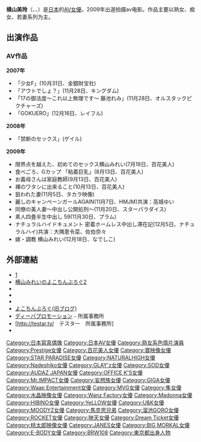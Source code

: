 {{Veil|time=2015-09-12T07:48:14+00:00}}
{{AV女優|
|モデル名=横山 美玲
|ふりがな=横山みれい
|類型 = AV女優
| name= 横山 美玲
|原名=Mirei Yokoyama
|生年=1983
|生月=11
|生日=23
|出身地={{日本}}[[岩手县|岩手县]]
|時点=2009年
|身長=162
|バスト=93
|ウエスト=57
|ヒップ=83
|カップ=H
|股下=
|靴=
|身体備考=
|ジャンル=AV
|AV出演期間=2006年 -
}}
{{japanese|japanese=横山 美玲|kana=横山みれい|romaji=Mirei Yokoyama}}
'''横山美玲'''（{{lang-ja|横山みれい}}、{{Lang-en|Mirei Yokoyama}}、{{bd|1983年|11月23日|}}）是[[日本|日本]]的[[AV女優|AV女優]]。2009年出道拍摄av电影。作品主要以熟女、痴女、若妻系列为主。
== 出演作品 ==

=== AV作品 ===
'''2007年'''
*「少女F」(10月31日、金銀財宝社)
*「アウトでしょ？」(11月28日、キングダム)
*「17の御法度～これ以上無理です～ 藤池れみ」(11月28日、オルスタックピクチャーズ)
*「GOKUERO」(12月16日、レイフル)
'''2008年'''
*「禁断のセックス」(ゲイル)
'''2009年'''
*限界点を越えた、初めてのセックス横山みれい(7月19日、百花美人)
*食べごろ、Gカップ 「粘着巨乳」(8月13日、百花美人)
*お義母さんは家庭教師(9月13日、百花美人)
*裸のワタシに出来ること(10月13日、百花美人)
*狙われた妻(11月5日、タカラ映像)
*麗しのキャンペーンガールAGAIN(11月7日、HMJM)共演：高城ゆい
*同僚の美人妻〜中出し公開処刑〜(11月20日、スターパラダイス)
*素人四畳半生中出し 59(11月30日、プラム)
*ナチュラルハイドキュメント 密着ホームレス中出し滞在記(12月5日、ナチュラルハイ)共演：大隅恵令菜、佐伯奈々
*嫁・調教 横山みれい(12月18日、なでしこ)

== 外部連結 ==
* [https://web.archive.org/web/20141028072619/http://shizheng.xilu.com/20131031/1000010000132371.html]
* [http://blog.livedoor.jp/yokochin_2/ 横山みれいのよこちんぶろぐ2] {{Wayback|url=http://blog.livedoor.jp/yokochin_2/ |date=20210808110326 }}
* {{Wayback|url=http://blog.dmm.co.jp/actress/yokoyama_mirei/ |title=よこちんぶろぐ |date=20120217052314}}{{リンク切れ|date=2020年9月}}
* {{Twitter|mirei_y}}
* {{Instagram|mireichan66|Mirei}}
* [https://ameblo.jp/yokoyokotin/ よこちんぶろぐ(旧ブログ)] {{Wayback|url=https://ameblo.jp/yokoyokotin/ |date=20130124010335 }}
* [http://www.diva-promotion.jp/top.html ディーバプロモーション] {{Wayback|url=http://www.diva-promotion.jp/top.html |date=20140705121326 }} - 所属事務所
* [http://testar.tv/　テスター　所属事務所] {{Wayback|url=http://testar.tv/ |date=20211225045329 }}
* {{YouTube|channel = UCRlO9dm9FXZZ4wCGR65nemw|ミレイチャン}}
{{成人廣播獎}}

{{DEFAULTSORT:Yokoyama Mirei}}

[[Category:日本寫真偶像|Category:日本寫真偶像]]
[[Category:日本AV女優|Category:日本AV女優]]
[[Category:熟女系色情片演員|Category:熟女系色情片演員]]
[[Category:Prestige女優|Category:Prestige女優]]
[[Category:百花美人女優|Category:百花美人女優]]
[[Category:寶映像女優|Category:寶映像女優]]
[[Category:STAR_PARADISE女優|Category:STAR PARADISE女優]]
[[Category:NATURALHIGH女優|Category:NATURALHIGH女優]]
[[Category:Nadeshiko女優|Category:Nadeshiko女優]]
[[Category:GLAY'z女優|Category:GLAY'z女優]]
[[Category:SOD女優|Category:SOD女優]]
[[Category:AUDAZ_JAPAN女優|Category:AUDAZ JAPAN女優]]
[[Category:OFFICE_K'S女優|Category:OFFICE K'S女優]]
[[Category:Mr.IMPACT女優|Category:Mr.IMPACT女優]]
[[Category:妄想族女優|Category:妄想族女優]]
[[Category:GIGA女優|Category:GIGA女優]]
[[Category:Waap_Entertainment女優|Category:Waap Entertainment女優]]
[[Category:MVG女優|Category:MVG女優]]
[[Category:隼女優|Category:隼女優]]
[[Category:水晶映像女優|Category:水晶映像女優]]
[[Category:Wanz_Factory女優|Category:Wanz Factory女優]]
[[Category:Madonna女優|Category:Madonna女優]]
[[Category:HIBINO女優|Category:HIBINO女優]]
[[Category:YeLLOW女優|Category:YeLLOW女優]]
[[Category:U&K女優|Category:U&K女優]]
[[Category:MOODYZ女優|Category:MOODYZ女優]]
[[Category:馬克思兄弟|Category:馬克思兄弟]]
[[Category:溜池GORO女優|Category:溜池GORO女優]]
[[Category:ROCKET女優|Category:ROCKET女優]]
[[Category:映天女優|Category:映天女優]]
[[Category:Dream_Ticket女優|Category:Dream Ticket女優]]
[[Category:桃太郎映像女優|Category:桃太郎映像女優]]
[[Category:JANES女優|Category:JANES女優]]
[[Category:BIG_MORKAL女優|Category:BIG MORKAL女優]]
[[Category:E-BODY女優|Category:E-BODY女優]]
[[Category:BRW108|Category:BRW108]]
[[Category:東京都出身人物|Category:東京都出身人物]]